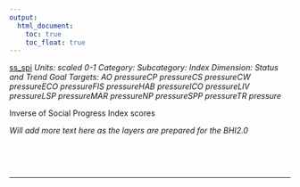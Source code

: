 ```yaml
---
output:
  html_document:
    toc: true
    toc_float: true
---
```


[ss_spi](https://github.com/OHI-Science/bhi/blob/master/baltic/layers/ss_spi_gl2018.csv)
*Units: scaled 0-1*
*Category:*
*Subcategory:*
*Index Dimension: Status and Trend*
*Goal Targets: AO pressureCP pressureCS pressureCW pressureECO pressureFIS pressureHAB pressureICO pressureLIV pressureLSP pressureMAR pressureNP pressureSPP pressureTR pressure*

Inverse of Social Progress Index scores

*Will add more text here as the layers are prepared for the BHI2.0*

<br>



<br>

--- 
